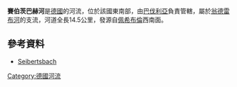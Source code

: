 {{Coord|49.95742562729502|N|12.268702983856201|E|display=title}}

'''賽伯茨巴赫河'''是[[德國|德國]]的河流，位於該國東南部，由[[巴伐利亞|巴伐利亞]]負責管轄，屬於[[翁德雷布河|翁德雷布河]]的支流，河道全長14.5公里，發源自[[佩希布倫|佩希布倫]]西南面。

==參考資料==
* [https://de.wikipedia.org/wiki/Seibertsbach Seibertsbach] {{Wayback|url=https://de.wikipedia.org/wiki/Seibertsbach |date=20150604155039 }}

{{Germany-geo-stub}}
[[Category:德國河流|Category:德國河流]]